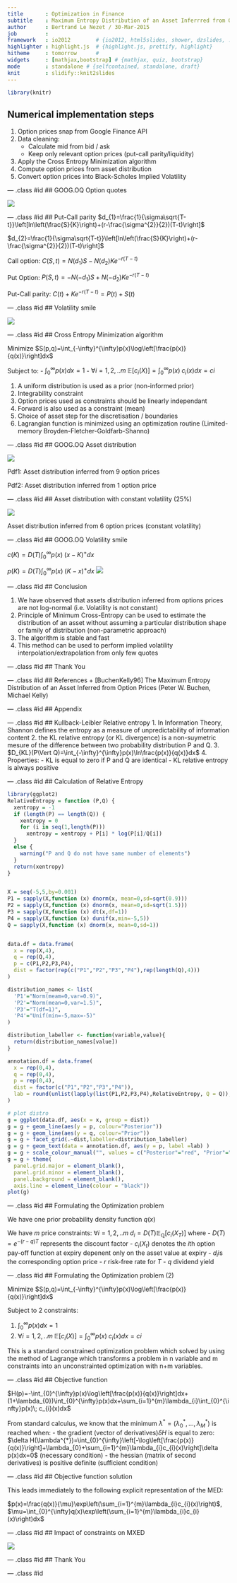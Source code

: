```yaml
---
title       : Optimization in Finance
subtitle    : Maximum Entropy Distribution of an Asset Inferrred from Option Prices
author      : Bertrand Le Nezet / 30-Mar-2015
job         : 
framework   : io2012        # {io2012, html5slides, shower, dzslides, ...}
highlighter : highlight.js  # {highlight.js, prettify, highlight}
hitheme     : tomorrow      # 
widgets     : [mathjax,bootstrap] # {mathjax, quiz, bootstrap}
mode        : standalone # {selfcontained, standalone, draft}
knit        : slidify::knit2slides
---
```


```r
library(knitr)
```

## Numerical implementation steps

1. Option prices snap from Google Finance API
2. Data cleaning:
    - Calculate mid from bid / ask
    - Keep only relevant option prices (put-call parity/liquidity)
3. Apply the Cross Entropy Minimization algorithm
4. Compute option prices from asset distribution
5. Convert option prices into Black-Scholes Implied Volatility

--- .class #id 
## GOOG.OQ Option quotes
 
![](google-finance-GOOG.OQ3.png)

--- .class #id 
## Put-Call parity
$d_{1}=\frac{1}{\sigma\sqrt{T-t}}\left[ln\left(\frac{S}{K}\right)+(r-\frac{\sigma^{2}}{2})(T-t)\right]$

$d_{2}=\frac{1}{\sigma\sqrt{T-t}}\left[ln\left(\frac{S}{K}\right)+(r-\frac{\sigma^{2}}{2})(T-t)\right]$

Call option: $C(S,t)=N(d_{1})S-N(d_{2})Ke^{-r(T-t)}$

Put Option: $P(S,t)=-N(-d_{1})S+N(-d_{2})Ke^{-r(T-t)}$

Put-Call parity: $C(t)+Ke^{-r(T-t)}=P(t)+S(t)$



--- .class #id 
## Volatility smile

![](Volatility_smile_putcall3.png)

--- .class #id 
## Cross Entropy Minimization algorithm

Minimize $S(p,q)=\int_{-\infty}^{\infty}p(x)\log\left[\frac{p(x)}{q(x)}\right]dx$
    
Subject to: 
- $\int_{0}^{\infty}p(x)dx=1$
- $\forall i=1,2,..m\;\mathbb{E}\left[c_{i}(X)\right]=\int_{0}^{\infty}p(x)\; c_{i}(x)dx=ci$

1. A uniform distribution is used as a prior (non-informed prior)
2. Integrability constraint
2. Option prices used as constraints should be linearly independant
3. Forward is also used as a constraint (mean)
4. Choice of asset step for the discretisation / boundaries
5. Lagrangian function is minimized using an optimization routine (Limited-memory Broyden-Fletcher-Goldfarb-Shanno)



--- .class #id 
## GOOG.OQ Asset distribution

![](asset-dist2.png)

Pdf1: Asset distribution inferred from 9 option prices

Pdf2: Asset distribution inferred from 1 option price

--- .class #id 
## Asset distribution with constant volatility (25%)

![](constant_vol_asset_dist.png)

Asset distribution inferred from 6 option prices (constant volatility)

--- .class #id 
## GOOG.OQ Volatility smile

$c(K)=D(T)\int_{0}^{\infty}p(x)\;\left(x-K\right)^{+}dx$ 

$p(K)=D(T)\int_{0}^{\infty}p(x)\;\left(K-x\right)^{+}dx$
![](implied-volatility-surface2.png)

--- .class #id 
## Conclusion

1. We have observed that assets distribution inferred from options prices are not log-normal (i.e. Volatility is not constant)  
2. Principle of Minimum Cross-Entropy can be used to estimate the distribution of an asset without assuming a particular distribution shape or family of distribution (non-parametric approach)
3. The algorithm is stable and fast
4. This method can be used to perform implied volatility interpolation/extrapolation from only few quotes

--- .class #id 
## Thank You

--- .class #id 
## References
+ [BuchenKelly96] The Maximum Entropy Distribution of an Asset Inferred from Option Prices (Peter W. Buchen, Michael Kelly)

--- .class #id 
## Appendix

--- .class #id 
## Kullback-Leibler Relative entropy
1. In Information Theory, Shannon defines the entropy as a measure of unpredictability of information content
2. the KL relative entropy (or KL divergence) is a non-suymetric mesure of the difference between two probability distribution P and Q. 
3. $D_{KL}(P\Vert Q)=\int_{-\infty}^{\infty}p(x)\ln\frac{p(x)}{q(x)}dx$
4. Properties:
- KL is equal to zero if P and Q are identical
- KL relative entropy is always positive

--- .class #id 
## Calculation of Relative Entropy

```r
library(ggplot2)
RelativeEntropy = function (P,Q) {
  xentropy = -1
  if (length(P) == length(Q)) {
    xentropy = 0
    for (i in seq(1,length(P)))
      xentropy = xentropy + P[i] * log(P[i]/Q[i])
  }
  else {
    warning("P and Q do not have same number of elements")
  }
  return(xentropy)
}


X = seq(-5,5,by=0.001)
P1 = sapply(X,function (x) dnorm(x, mean=0,sd=sqrt(0.9)))
P2 = sapply(X,function (x) dnorm(x, mean=0,sd=sqrt(1.5)))
P3 = sapply(X,function (x) dt(x,df=1))
P4 = sapply(X,function (x) dunif(x,min=-5,5))
Q = sapply(X,function (x) dnorm(x, mean=0,sd=1))


data.df = data.frame(
  x = rep(X,4),
  q = rep(Q,4),
  p = c(P1,P2,P3,P4),
  dist = factor(rep(c("P1","P2","P3","P4"),rep(length(Q),4)))
)

distribution_names <- list(
  'P1'="Norm(meam=0,var=0.9)",
  'P2'="Norm(mean=0,var=1.5)",
  'P3'="T(df=1)",
  'P4'="Unif(min=-5,max=-5)"
)

distribution_labeller <- function(variable,value){
  return(distribution_names[value])
}

annotation.df = data.frame(
  x = rep(0,4),
  q = rep(0,4),
  p = rep(0,4),
  dist = factor(c("P1","P2","P3","P4")),
  lab = round(unlist(lapply(list(P1,P2,P3,P4),RelativeEntropy, Q = Q)),2)
)

# plot distro
g = ggplot(data.df, aes(x = x, group = dist))
g = g + geom_line(aes(y = p, colour="Posterior"))
g = g + geom_line(aes(y = q, colour="Prior"))
g = g + facet_grid(.~dist,labeller=distribution_labeller) 
g = g + geom_text(data = annotation.df, aes(y = p, label =lab) ) 
g = g + scale_colour_manual("", values = c("Posterior"="red", "Prior"="blue"))
g = g + theme(
  panel.grid.major = element_blank(), 
  panel.grid.minor = element_blank(),               
  panel.background = element_blank(), 
  axis.line = element_line(colour = "black"))
plot(g)
```

--- .class #id 
## Formulating the Optimization problem

We have one prior probability density function $q(x)$

We have $m$ price constraints: $\forall i=1,2,..m\; d_{i}=D(T)\mathbb{E}_{\mathbb{Q}}\left[c_{i}(X_{T})\right]$
where
- $D(T)=e^{-(r-q)T}$ represents the discount factor
- $c_{i}(X_{t})$ denotes the $i$th option pay-off function at expiry
depenent only on the asset value at expiry
- $d_{i}$is the corresponding option price
- $r$ risk-free rate for $T$
- $q$ dividend yield

--- .class #id 
## Formulating the Optimization problem (2)

Minimize $S(p,q)=\int_{-\infty}^{\infty}p(x)\log\left[\frac{p(x)}{q(x)}\right]dx$

Subject to 2 constraints:

1. $\int_{0}^{\infty}p(x)dx=1$
2. $\forall i=1,2,..m\;\mathbb{E}\left[c_{i}(X)\right]=\int_{0}^{\infty}p(x)\; c_{i}(x)dx=ci$

This is a standard constrained optimization problem which solved by using the method of Lagrange which transforms a problem in n variable and m constraints into an unconstrainted optimization with n+m variables.

--- .class #id 
## Objective function

$H(p)=-\int_{0}^{\infty}p(x)\log\left[\frac{p(x)}{q(x)}\right]dx+(1+\lambda_{0})\int_{0}^{\infty}p(x)dx+\sum_{i=1}^{m}\lambda_{i}\int_{0}^{\infty}p(x)\; c_{i}(x)dx$

From standard calculus, we know that the minimum $\lambda^{*}=(\lambda_{0}^{*},\ldots,\lambda_{M}^{*})$
is reached when:
- the gradient (vector of derivatives)$\delta H$ is equal to zero:
    $\delta H(\lambda^{*})=\int_{0}^{\infty}\left[-\log\left[\frac{p(x)}{q(x)}\right]+\lambda_{0}+\sum_{i=1}^{m}\lambda_{i}c_{i}(x)\right]\delta p(x)dx=0$
    (necessary condition)
- the hessian (matrix of second derivatives) is positive definite 
    (sufficient condition)

--- .class #id 
## Objective function solution

This leads immediately to the following explicit representation of
the MED:

$p(x)=\frac{q(x)}{\mu}\exp\left(\sum_{i=1}^{m}\lambda_{i}c_{i}(x)\right)$,
$\mu=\int_{0}^{\infty}q(x)\exp\left(\sum_{i=1}^{m}\lambda_{i}c_{i}(x)\right)dx$

--- .class #id 
## Impact of constraints on MXED

![](impacts_constraints.png)

--- .class #id 
## Thank You

--- .class #id 

